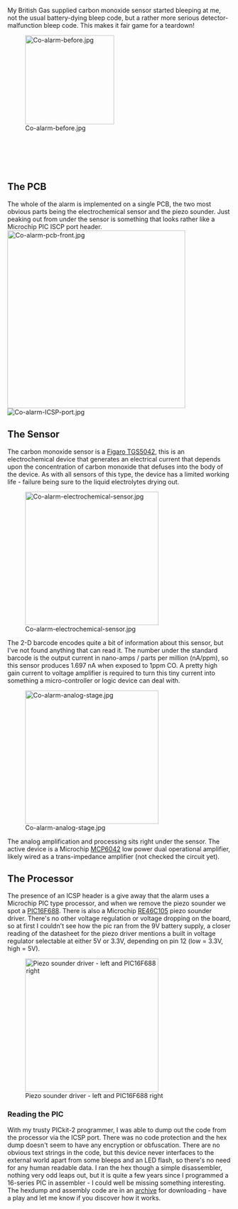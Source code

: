 My British Gas supplied carbon monoxide sensor started bleeping at me, not the usual battery-dying bleep code, but a rather more serious detector-malfunction bleep code. This makes it fair game for a teardown! 

[[Image:Co-alarm-before.jpg|thumb|center|200x200px]] 

<br> 

<br> 

<br> 

<br> 

== The PCB<br>  ==

The whole of the alarm is implemented on a single PCB, the two most obvious parts being the electrochemical sensor and the piezo sounder. Just peaking out from under the sensor is something that looks rather like a Microchip PIC ISCP port header. <br> [[Image:Co-alarm-pcb-front.jpg|thumb|left|400px]][[Image:Co-alarm-ICSP-port.jpg|thumb|center]] 

== The Sensor  ==

The carbon monoxide sensor is a [http://www.figarosensor.com/products/5042Dtl.pdf Figaro TGS5042], this is an electrochemical device that generates an electrical current that depends upon the concentration of carbon monoxide that defuses into the body of the device. As with all sensors of this type, the device has a limited working life - failure being sure to the liquid electrolytes drying out. 

[[Image:Co-alarm-electrochemical-sensor.jpg|thumb|center|300px]] 

The 2-D barcode encodes quite a bit of information about this sensor, but I've not found anything that can read it. The number under the standard barcode is the output current in nano-amps / parts per million (nA/ppm), so this sensor produces 1.697 nA when exposed to 1ppm CO. A pretty high gain current to voltage amplifier is required to turn this tiny current into something a micro-controller or logic device can deal with. 

[[Image:Co-alarm-analog-stage.jpg|thumb|center|300px]] 

The analog amplification and processing sits right under the sensor. The active device is a Microchip [http://www.microchip.com/wwwproducts/Devices.aspx?dDocName=en010444 MCP6042] low power dual operational amplifier, likely wired as a trans-impedance amplifier (not checked the circuit yet). 

== The Processor ==

The presence of an ICSP&nbsp;header is a give away that the alarm uses a Microchip PIC type processor, and when we remove the piezo sounder we spot a [http://ww1.microchip.com/downloads/en/DeviceDoc/41203E.pdf PIC16F688]. There is also a Microchip [http://ww1.microchip.com/downloads/en/devicedoc/22167a.pdf RE46C105] piezo sounder driver. There's no other voltage regulation or voltage dropping on the board, so at first I couldn't see how the pic ran from the 9V battery supply, a closer reading of the datasheet for the piezo driver mentions a built in voltage regulator selectable at either 5V or 3.3V, depending on pin 12 (low = 3.3V, high = 5V).

[[Image:Co-alarm-pic-and-piezo-driver.jpg|thumb|center|300px|Piezo sounder driver - left and PIC16F688 right]]

=== Reading the PIC  ===

With my trusty PICkit-2 programmer, I&nbsp;was able to dump out the code from the processor via the ICSP port. There was no code protection and the hex dump doesn't seem to have any encryption or obfuscation. There are no obvious text strings in the code, but this device never interfaces to the external world apart from some bleeps and an LED flash, so there's no need for any human readable data. I&nbsp;ran the hex though a simple disassembler, nothing very odd leaps out, but it is quite a few years since I programmed a 16-series PIC in assembler - I&nbsp;could well be missing something interesting. The hexdump and assembly code are in an [[Media:Co-pic-code.zip|archive]] for downloading - have a play and let me know if you discover how it works.<br>